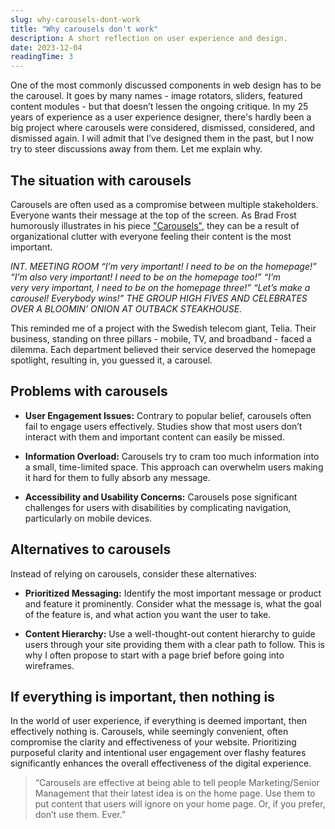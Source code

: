 ```yaml
---
slug: why-carousels-dont-work
title: "Why carousels don't work"
description: A short reflection on user experience and design.
date: 2023-12-04
readingTime: 3
---
```


One of the most commonly discussed components in web design has to be the carousel. It goes by many names - image rotators, sliders, featured content modules - but that doesn’t lessen the ongoing critique. In my 25 years of experience as a user experience designer, there's hardly been a big project where carousels were considered, dismissed, considered, and dismissed again. I will admit that I’ve designed them in the past, but I now try to steer discussions away from them. Let me explain why.

## The situation with carousels

Carousels are often used as a compromise between multiple stakeholders. Everyone wants their message at the top of the screen. As Brad Frost humorously illustrates in his piece <a href="https://bradfrost.com/blog/post/carousels/">"Carousels"</a>, they can be a result of organizational clutter with everyone feeling their content is the most important.

*INT. MEETING ROOM “I’m very important! I need to be on the homepage!” 
“I’m also very important! I need to be on the homepage too!” 
“I’m very very important, I need to be on the homepage three!” 
“Let’s make a carousel! Everybody wins!” 
THE GROUP HIGH FIVES AND CELEBRATES OVER A BLOOMIN’ ONION AT OUTBACK STEAKHOUSE.*

This reminded me of a project with the Swedish telecom giant, Telia. Their business, standing on three pillars - mobile, TV, and broadband - faced a dilemma. Each department believed their service deserved the homepage spotlight, resulting in, you guessed it, a carousel.

## Problems with carousels

- **User Engagement Issues:** Contrary to popular belief, carousels often fail to engage users effectively. Studies show that most users don’t interact with them and important content can easily be missed.

- **Information Overload:** Carousels try to cram too much information into a small, time-limited space. This approach can overwhelm users making it hard for them to fully absorb any message.

- **Accessibility and Usability Concerns:** Carousels pose significant challenges for users with disabilities by complicating navigation, particularly on mobile devices.

## Alternatives to carousels

Instead of relying on carousels, consider these alternatives:

- **Prioritized Messaging:** Identify the most important message or product and feature it prominently. Consider what the message is, what the goal of the feature is, and what action you want the user to take.

- **Content Hierarchy:** Use a well-thought-out content hierarchy to guide users through your site providing them with a clear path to follow. This is why I often propose to start with a page brief before going into wireframes.

## If everything is important, then nothing is

In the world of user experience, if everything is deemed important, then effectively nothing is. Carousels, while seemingly convenient, often compromise the clarity and effectiveness of your website. Prioritizing purposeful clarity and intentional user engagement over flashy features significantly enhances the overall effectiveness of the digital experience.

>“Carousels are effective at being able to tell people Marketing/Senior Management that their latest idea is on the home page. Use them to put content that users will ignore on your home page. Or, if you prefer, don’t use them. Ever.”